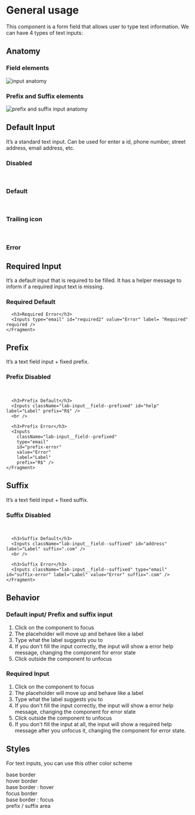 

<Meta title="Components | Text Inputs" component={Inputs} />


# General usage

This component is a form field that allows user to type text information.
We can have 4 types of text inputs:

## Anatomy

### Field elements
![input anatomy](docs/anatomy.png)

### Prefix and Suffix elements
![prefix and suffix input anatomy](docs/anatomy-02.png)
<br />

## Default Input

It’s a standard text input. Can be used for enter a id, phone number, street address, email address, etc.

<Preview>
  <Story name="Default Input">
    <Fragment>
      <h3>Disabled</h3>
      <Inputs type="text" id="disabled" label="Disabled" disabled />
      <br />
      <h3>Default</h3>
      <Inputs id="id" label="Label" />
      <br />
      <h3>Trailing icon</h3>
      <Inputs id="id2" label="Label" icon="eye-opened" iconColor="mineral70" />
      <br />
      <h3>Error</h3>
      <Inputs type="email" id="error" label="Name" isValid={false} customErrorMsg="lalala" />
    </Fragment>
  </Story>
</Preview>

## Required Input

It’s a default input that is required to be filled. It has a helper message to inform if a required input text is missing.

<Preview>
  <Story name="Required Input">
    <Fragment>
      <h3>Required Default</h3>
      <Inputs type="text" id="required" label= "Label" helpMessage="Help message" required />
      
      <h3>Required Error</h3>
      <Inputs type="email" id="required2" value="Error" label= "Required" required />
    </Fragment>
  </Story>
</Preview>

## Prefix

It’s a text field input + fixed prefix.

<Preview>
  <Story name="Prefix Input">
    <Fragment>
      <h3>Prefix Disabled</h3>
      <Inputs className="lab-input__field--prefixed" id="prefix" label="Label" prefix="R$" disabled />
      <br />
      
      <h3>Prefix Default</h3>
      <Inputs className="lab-input__field--prefixed" id="help" label="Label" prefix="R$" />
      <br />
      
      <h3>Prefix Error</h3>
      <Inputs
        className="lab-input__field--prefixed"
        type="email"
        id="prefix-error"
        value="Error"
        label="Label"
        prefix="R$" />
    </Fragment>
  </Story>
</Preview>

## Suffix

It’s a text field input + fixed suffix.

<Preview>
  <Story name="Suffix Input">
    <Fragment>
      <h3>Suffix Disabled</h3>
      <Inputs className="lab-input__field--suffixed" id="suffix" label="Label" suffix=".com" disabled />
      <br/>
      
      <h3>Suffix Default</h3>
      <Inputs className="lab-input__field--suffixed" id="address" label="Label" suffix=".com" />
      <br />
      
      <h3>Suffix Error</h3>
      <Inputs className="lab-input__field--suffixed" type="email" id="suffix-error" label="Label" value="Error" suffix=".com" />
    </Fragment>
  </Story>
</Preview>

## Behavior
### Default input/ Prefix and suffix input

1. Click on the component to focus
2. The placeholder will move up and behave like a label
3. Type what the label suggests you to
4. If you don't fill the input correctly, the input will show a error help message,
changing the component for error state
5. Click outside the component to unfocus

### Required Input

1. Click on the component to focus
2. The placeholder will move up and behave like a label
3. Type what the label suggests you to
4. If you don't fill the input correctly,
the input will show a error help message, changing the component for error state
5. Click outside the component to unfocus
6. If you don't fill the input at all, the input will show a required help
message after you unfocus it, changing the component for error state.

## Styles

For text inputs, you can use this other color scheme
<Preview>
  <Story name="Styles">
  <Fragment>
    <div className="input-colors base">
      base border
    </div>
    <div className="input-colors hover">
      <span>hover border</span>
    </div>
    <div className="input-colors hover-border">
      base border : hover
    </div>
    <div className="input-colors focus">
      focus border
    </div>
    <div className="input-colors focus-border">
      base border : focus    
    </div>
    <div className="input-colors prefix">
      prefix / suffix area    
    </div>
  </Fragment>
  </Story>
</Preview>
